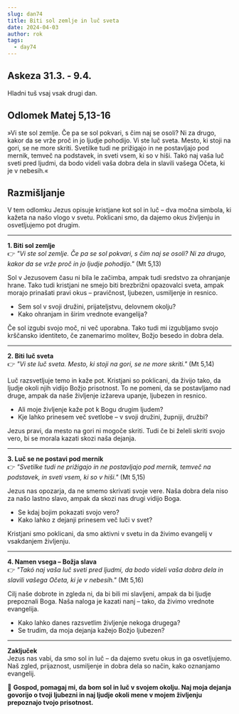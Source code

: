 ```yaml
---
slug: dan74
title: Biti sol zemlje in luč sveta
date: 2024-04-03
author: rok
tags:
  - day74
---
```


## Askeza 31.3. - 9.4.

Hladni tuš vsaj vsak drugi dan.

## Odlomek Matej 5,13-16

»Vi ste sol zemlje. Če pa se sol pokvari, s čim naj se osoli? Ni za drugo, kakor da se vrže proč in jo ljudje pohodijo. Vi ste luč sveta. Mesto, ki stoji na gori, se ne more skriti. Svetilke tudi ne prižigajo in ne postavljajo pod mernik, temveč na podstavek, in sveti vsem, ki so v hiši. Takó naj vaša luč sveti pred ljudmi, da bodo videli vaša dobra dela in slavili vašega Očeta, ki je v nebesih.«

## Razmišljanje

V tem odlomku Jezus opisuje kristjane kot sol in luč – dva močna simbola, ki kažeta na našo vlogo v svetu. Poklicani smo, da dajemo okus življenju in osvetljujemo pot drugim.

---

**1. Biti sol zemlje**  
👉 _"Vi ste sol zemlje. Če pa se sol pokvari, s čim naj se osoli? Ni za drugo, kakor da se vrže proč in jo ljudje pohodijo."_ (Mt 5,13)

Sol v Jezusovem času ni bila le začimba, ampak tudi sredstvo za ohranjanje hrane. Tako tudi kristjani ne smejo biti brezbrižni opazovalci sveta, ampak morajo prinašati pravi okus – pravičnost, ljubezen, usmiljenje in resnico.

- Sem sol v svoji družini, prijateljstvu, delovnem okolju?
- Kako ohranjam in širim vrednote evangelija?

Če sol izgubi svojo moč, ni več uporabna. Tako tudi mi izgubljamo svojo krščansko identiteto, če zanemarimo molitev, Božjo besedo in dobra dela.

---

**2. Biti luč sveta**  
👉 _"Vi ste luč sveta. Mesto, ki stoji na gori, se ne more skriti."_ (Mt 5,14)

Luč razsvetljuje temo in kaže pot. Kristjani so poklicani, da živijo tako, da ljudje okoli njih vidijo Božjo prisotnost. To ne pomeni, da se postavljamo nad druge, ampak da naše življenje izžareva upanje, ljubezen in resnico.

- Ali moje življenje kaže pot k Bogu drugim ljudem?
- Kje lahko prinesem več svetlobe – v svoji družini, župniji, družbi?

Jezus pravi, da mesto na gori ni mogoče skriti. Tudi če bi želeli skriti svojo vero, bi se morala kazati skozi naša dejanja.

---

**3. Luč se ne postavi pod mernik**  
👉 _"Svetilke tudi ne prižigajo in ne postavljajo pod mernik, temveč na podstavek, in sveti vsem, ki so v hiši."_ (Mt 5,15)

Jezus nas opozarja, da ne smemo skrivati svoje vere. Naša dobra dela niso za našo lastno slavo, ampak da skozi nas drugi vidijo Boga.

- Se kdaj bojim pokazati svojo vero?
- Kako lahko z dejanji prinesem več luči v svet?

Kristjani smo poklicani, da smo aktivni v svetu in da živimo evangelij v vsakdanjem življenju.

---

**4. Namen vsega – Božja slava**  
👉 _"Takó naj vaša luč sveti pred ljudmi, da bodo videli vaša dobra dela in slavili vašega Očeta, ki je v nebesih."_ (Mt 5,16)

Cilj naše dobrote in zgleda ni, da bi bili mi slavljeni, ampak da bi ljudje prepoznali Boga. Naša naloga je kazati nanj – tako, da živimo vrednote evangelija.

- Kako lahko danes razsvetlim življenje nekoga drugega?
- Se trudim, da moja dejanja kažejo Božjo ljubezen?

---

**Zaključek**  
Jezus nas vabi, da smo sol in luč – da dajemo svetu okus in ga osvetljujemo. Naš zgled, prijaznost, usmiljenje in dobra dela so način, kako oznanjamo evangelij.

🙏 **Gospod, pomagaj mi, da bom sol in luč v svojem okolju. Naj moja dejanja govorijo o tvoji ljubezni in naj ljudje okoli mene v mojem življenju prepoznajo tvojo prisotnost.**
